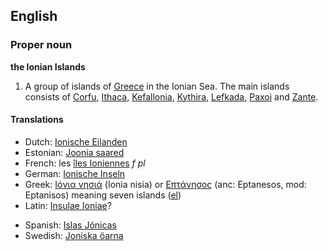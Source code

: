 ==English==
===Proper noun===
'''the Ionian Islands'''

#A group of islands of [[Greece]] in the Ionian Sea.  The main islands consists of [[Corfu]], [[Ithaca]], [[Kefallonia]], [[Kythira]], [[Lefkada]], [[Paxoi]] and [[Zante]].

====Translations====
*Dutch: [[Ionische Eilanden]]
*Estonian: [[Joonia saared]]
*French: les [[îles Ioniennes]] ''f pl''
*German: [[Ionische Inseln]]
*Greek: [[Ιόνια νησιά]] (Ionia nisia) or [[Επτάνησος]] (anc: Eptanesos, mod: Eptanisos) meaning seven islands ([[:el:Ιόνια νησιά|el]])
*Latin: [[Insulae Ioniae]]?
<!--*Portuguese:-->
*Spanish: [[Islas Jónicas]]
*Swedish: [[Joniska öarna]]

{{Wikipedia}}